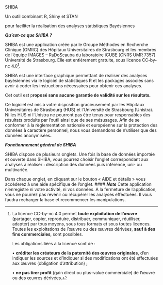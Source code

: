 ﻿SHIBA

Un outil combinant R, Shiny et STAN 

pour faciliter la réalisation des analyses statistiques Bayésiennes


***Qu’est-ce que SHIBA ?***

SHIBA est une application créée par le Groupe Méthodes en Recherche Clinique (GMRC) des Hôpitaux Universitaires de Strasbourg et les membres de l’équipe IMAGES – RaDoScauba du laboratoire iCUBE (CNRS UMR 7357) Université de Strasbourg. Elle est entièrement gratuite, sous licence CC-by-nc 4.0[^1]. 

SHIBA est une interface graphique permettant de réaliser des analyses bayésiennes via le logiciel de statistiques R et les packages associés sans avoir à coder les instructions nécessaires pour obtenir ces analyses. 

Cet outil est p**roposé sans aucune garantie de validité sur les résultats.**

Ce logiciel est mis à votre disposition gracieusement par les Hôpitaux Universitaires de Strasbourg (HUS) et l'Université de Strasbourg (Unistra). Ni les HUS ni l'Unistra ne pourront pas être tenus pour responsables des résultats produits par l’outil ainsi que de ses mésusages. Afin de se conformer à la règlementation nationale et européenne sur la protection des données à caractère personnel, nous vous demandons de n’utiliser que des données anonymisées**.** 

***Fonctionnement général de SHIBA***

SHIBA dispose de plusieurs onglets. Une fois la base de données importée et ouverte dans SHIBA, vous pourrez choisir l’onglet correspondant aux analyses à réaliser : description des données puis inférence, uni- ou multivariée. 

Dans chaque onglet, en cliquant sur le bouton « AIDE et détails » vous accéderez à une aide spécifique de l’onglet. 
#### ***Note***
Cette application n'enregistre ni votre activité, ni vos données. A la fermeture de l'application, vous ne pourrez pas revenir ou récupérer les analyses effectuées. Il vous faudra recharger la base et recommencer les manipulations.





[^1]: La licence CC-by-nc 4.0 permet **toute exploitation de l’œuvre** (partager, copier, reproduire, distribuer, communiquer, réutiliser, adapter) par tous moyens, sous tous formats et sous toutes licences. Toutes les exploitations de l’œuvre ou des œuvres dérivées, **sauf à des fins commerciales**, sont possibles.

    Les obligations liées à la licence sont de :

    • **créditer les créateurs de la paternité des œuvres originales**, d’en indiquer les sources et d’indiquer si des modifications ont été effectuées aux œuvres (obligation d’attribution) ;

    • **ne pas tirer profit** (gain direct ou plus-value commerciale) de l’œuvre ou des œuvres dérivées.